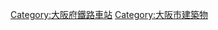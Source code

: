 {{Commonscat|Train stations in Osaka City}}
[[Category:大阪府鐵路車站|Category:大阪府鐵路車站]]
[[Category:大阪市建築物|Category:大阪市建築物]]
